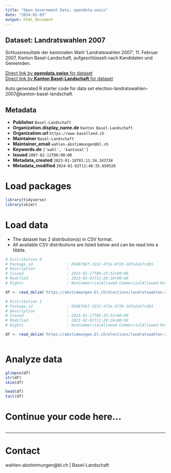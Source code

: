 ```yaml
---
title: "Open Government Data, opendata.swiss"
date: "2024-01-03"
output: html_document
---
```


## Dataset: Landratswahlen 2007

Schlussresultate der kantonalen Wahl 'Landratswahlen 2007', 11. Februar 2007, Kanton Basel-Landschaft, aufgeschlüsselt nach Kandidaten und Gemeinden.

[Direct link by **opendata.swiss** for dataset](https://opendata.swiss/de/dataset/landratswahlen-2007)<br>
[Direct link by **Kanton Basel-Landschaft** for dataset](https://abstimmungen.bl.ch/elections/landratswahlen-2007/data)

Auto generated R starter code for data set election-landratswahlen-2007@kanton-basel-landschaft.

## Metadata

- **Publisher** `Basel-Landschaft`
- **Organization.display_name.de** `Kanton Basel-Landschaft`
- **Organization.url** `https://www.baselland.ch`
- **Maintainer** `Basel-Landschaft`
- **Maintainer_email** `wahlen-abstimmungen@bl.ch`
- **Keywords.de** `['wahl', 'kantonal']`
- **Issued** `2007-02-11T00:00:00`
- **Metadata_created** `2023-01-18T01:11:34.343738`
- **Metadata_modified** `2024-01-02T11:40:35.650528`


# Load packages

```r

library(tidyverse)
library(skimr)

```

# Load data

-   The dataset has 2 distribution(s) in CSV format.
-   All available CSV distributions are listed below and can be read into a tibble.

```r

# Distribution 0
# Package_id               : 8588766f-3152-4f2e-8f29-16fe2e57cdb5
# Description              : 
# Issued                   : 2023-01-17T06:25:52+00:00
# Modified                 : 2023-02-01T11:28:16+00:00
# Rights                   : NonCommercialAllowed-CommercialAllowed-ReferenceRequired

df <- read_delim('https://abstimmungen.bl.ch/elections/landratswahlen-2007/data-csv')

# Distribution 1
# Package_id               : 8588766f-3152-4f2e-8f29-16fe2e57cdb5
# Description              : 
# Issued                   : 2023-01-17T06:25:52+00:00
# Modified                 : 2023-02-01T11:28:16+00:00
# Rights                   : NonCommercialAllowed-CommercialAllowed-ReferenceRequired

df <- read_delim('https://abstimmungen.bl.ch/elections/landratswahlen-2007/data-parties-csv')



```

# Analyze data

```r

glimpse(df)
str(df)
skim(df)

head(df)
tail(df)

```

# Continue your code here...

```r

```

------------------------------------------------------------------------

# Contact

wahlen-abstimmungen@bl.ch | Basel-Landschaft
